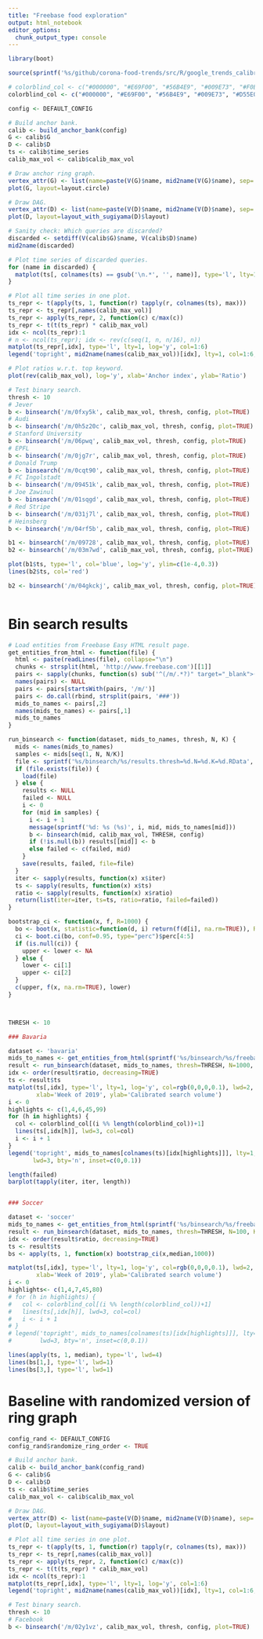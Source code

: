 ```yaml
---
title: "Freebase food exploration"
output: html_notebook
editor_options: 
  chunk_output_type: console
---
```


```r
library(boot)

source(sprintf('%s/github/corona-food-trends/src/R/google_trends_calibration.R', Sys.getenv('HOME')))

# colorblind_col <- c("#000000", "#E69F00", "#56B4E9", "#009E73", "#F0E442", "#0072B2", "#D55E00", "#CC79A7")
colorblind_col <- c("#000000", "#E69F00", "#56B4E9", "#009E73", "#D55E00", "#0072B2", "#CC79A7", "#F0E442")

config <- DEFAULT_CONFIG

# Build anchor bank.
calib <- build_anchor_bank(config)
G <- calib$G
D <- calib$D
ts <- calib$time_series
calib_max_vol <- calib$calib_max_vol

# Draw anchor ring graph.
vertex_attr(G) <- list(name=paste(V(G)$name, mid2name(V(G)$name), sep='\n'))
plot(G, layout=layout.circle)

# Draw DAG.
vertex_attr(D) <- list(name=paste(V(D)$name, mid2name(V(D)$name), sep='\n'))
plot(D, layout=layout_with_sugiyama(D)$layout)

# Sanity check: Which queries are discarded?
discarded <- setdiff(V(calib$G)$name, V(calib$D)$name)
mid2name(discarded)

# Plot time series of discarded queries.
for (name in discarded) {
  matplot(ts[, colnames(ts) == gsub('\n.*', '', name)], type='l', lty=1, main=name)
}

# Plot all time series in one plot.
ts_repr <- t(apply(ts, 1, function(r) tapply(r, colnames(ts), max)))
ts_repr <- ts_repr[,names(calib_max_vol)]
ts_repr <- apply(ts_repr, 2, function(c) c/max(c))
ts_repr <- t(t(ts_repr) * calib_max_vol)
idx <- ncol(ts_repr):1
# n <- ncol(ts_repr); idx <- rev(c(seq(1, n, n/16), n))
matplot(ts_repr[,idx], type='l', lty=1, log='y', col=1:6)
legend('topright', mid2name(names(calib_max_vol))[idx], lty=1, col=1:6, bty='n')

# Plot ratios w.r.t. top keyword.
plot(rev(calib_max_vol), log='y', xlab='Anchor index', ylab='Ratio')

# Test binary search.
thresh <- 10
# Jever
b <- binsearch('/m/0fxy5k', calib_max_vol, thresh, config, plot=TRUE)
# Audi
b <- binsearch('/m/0h5z20c', calib_max_vol, thresh, config, plot=TRUE)
# Stanford University
b <- binsearch('/m/06pwq', calib_max_vol, thresh, config, plot=TRUE)
# EPFL
b <- binsearch('/m/0jg7r', calib_max_vol, thresh, config, plot=TRUE)
# Donald Trump
b <- binsearch('/m/0cqt90', calib_max_vol, thresh, config, plot=TRUE)
# FC Ingolstadt
b <- binsearch('/m/09451k', calib_max_vol, thresh, config, plot=TRUE)
# Joe Zawinul
b <- binsearch('/m/01sqgd', calib_max_vol, thresh, config, plot=TRUE)
# Red Stripe
b <- binsearch('/m/031j7l', calib_max_vol, thresh, config, plot=TRUE)
# Heinsberg
b <- binsearch('/m/04rf5b', calib_max_vol, thresh, config, plot=TRUE)

b1 <- binsearch('/m/09728', calib_max_vol, thresh, config, plot=TRUE)
b2 <- binsearch('/m/03m7wd', calib_max_vol, thresh, config, plot=TRUE)

plot(b1$ts, type='l', col='blue', log='y', ylim=c(1e-4,0.3))
lines(b2$ts, col='red')

b2 <- binsearch('/m/04gkckj', calib_max_vol, thresh, config, plot=TRUE)



```

# Bin search results

```r
# Load entities from Freebase Easy HTML result page.
get_entities_from_html <- function(file) {
  html <- paste(readLines(file), collapse="\n")
  chunks <- strsplit(html, 'http://www.freebase.com')[[1]]
  pairs <- sapply(chunks, function(s) sub('^(/m/.*?)" target="_blank">(.*?)</a>.*', '\\1###\\2', s))
  names(pairs) <- NULL
  pairs <- pairs[startsWith(pairs, '/m/')]
  pairs <- do.call(rbind, strsplit(pairs, '###'))
  mids_to_names <- pairs[,2]
  names(mids_to_names) <- pairs[,1]
  mids_to_names
}

run_binsearch <- function(dataset, mids_to_names, thresh, N, K) {
  mids <- names(mids_to_names)
  samples <- mids[seq(1, N, N/K)]
  file <- sprintf('%s/binsearch/%s/results.thresh=%d.N=%d.K=%d.RData', DATA_DIR, dataset, thresh, N, K)
  if (file.exists(file)) {
    load(file)
  } else {
    results <- NULL
    failed <- NULL
    i <- 0
    for (mid in samples) {
      i <- i + 1
      message(sprintf('%d: %s (%s)', i, mid, mids_to_names[mid]))
      b <- binsearch(mid, calib_max_vol, THRESH, config)
      if (!is.null(b)) results[[mid]] <- b
      else failed <- c(failed, mid)
    }
    save(results, failed, file=file)
  }
  iter <- sapply(results, function(x) x$iter)
  ts <- sapply(results, function(x) x$ts)
  ratio <- sapply(results, function(x) x$ratio)
  return(list(iter=iter, ts=ts, ratio=ratio, failed=failed))
}

bootstrap_ci <- function(x, f, R=1000) {
  bo <- boot(x, statistic=function(d, i) return(f(d[i], na.rm=TRUE)), R=R)
  ci <- boot.ci(bo, conf=0.95, type="perc")$perc[4:5]
  if (is.null(ci)) {
    upper <- lower <- NA
  } else {
    lower <- ci[1]
    upper <- ci[2]
  } 
  c(upper, f(x, na.rm=TRUE), lower)
}



THRESH <- 10

### Bavaria

dataset <- 'bavaria'
mids_to_names <- get_entities_from_html(sprintf('%s/binsearch/%s/freebase_easy_%s.html', DATA_DIR, dataset, dataset))
result <- run_binsearch(dataset, mids_to_names, thresh=THRESH, N=1000, K=100)
idx <- order(result$ratio, decreasing=TRUE)
ts <- result$ts
matplot(ts[,idx], type='l', lty=1, log='y', col=rgb(0,0,0,0.1), lwd=2, bty='n',
        xlab='Week of 2019', ylab='Calibrated search volume')
i <- 0
highlights <- c(1,4,6,45,99)
for (h in highlights) {
  col <- colorblind_col[(i %% length(colorblind_col))+1]
  lines(ts[,idx[h]], lwd=3, col=col)
  i <- i + 1
}
legend('topright', mids_to_names[colnames(ts)[idx[highlights]]], lty=1, col=colorblind_col,
       lwd=3, bty='n', inset=c(0,0.1))

length(failed)
barplot(tapply(iter, iter, length))


### Soccer

dataset <- 'soccer'
mids_to_names <- get_entities_from_html(sprintf('%s/binsearch/%s/freebase_easy_%s.html', DATA_DIR, dataset, dataset))
result <- run_binsearch(dataset, mids_to_names, thresh=THRESH, N=100, K=100)
idx <- order(result$ratio, decreasing=TRUE)
ts <- result$ts
bs <- apply(ts, 1, function(x) bootstrap_ci(x,median,1000))

matplot(ts[,idx], type='l', lty=1, log='y', col=rgb(0,0,0,0.1), lwd=2, bty='n',
        xlab='Week of 2019', ylab='Calibrated search volume')
i <- 0
highlights<- c(1,4,7,45,80)
# for (h in highlights) {
#   col <- colorblind_col[(i %% length(colorblind_col))+1]
#   lines(ts[,idx[h]], lwd=3, col=col)
#   i <- i + 1
# }
# legend('topright', mids_to_names[colnames(ts)[idx[highlights]]], lty=1, col=colorblind_col,
#        lwd=3, bty='n', inset=c(0,0.1))

lines(apply(ts, 1, median), type='l', lwd=4)
lines(bs[1,], type='l', lwd=1)
lines(bs[3,], type='l', lwd=1)

```


# Baseline with randomized version of ring graph

```r
config_rand <- DEFAULT_CONFIG
config_rand$randomize_ring_order <- TRUE

# Build anchor bank.
calib <- build_anchor_bank(config_rand)
G <- calib$G
D <- calib$D
ts <- calib$time_series
calib_max_vol <- calib$calib_max_vol

# Draw DAG.
vertex_attr(D) <- list(name=paste(V(D)$name, mid2name(V(D)$name), sep='\n'))
plot(D, layout=layout_with_sugiyama(D)$layout)

# Plot all time series in one plot.
ts_repr <- t(apply(ts, 1, function(r) tapply(r, colnames(ts), max)))
ts_repr <- ts_repr[,names(calib_max_vol)]
ts_repr <- apply(ts_repr, 2, function(c) c/max(c))
ts_repr <- t(t(ts_repr) * calib_max_vol)
idx <- ncol(ts_repr):1
matplot(ts_repr[,idx], type='l', lty=1, log='y', col=1:6)
legend('topright', mid2name(names(calib_max_vol))[idx], lty=1, col=1:6, bty='n')

# Test binary search.
thresh <- 10
# Facebook
b <- binsearch('/m/02y1vz', calib_max_vol, thresh, config, plot=TRUE)
```
